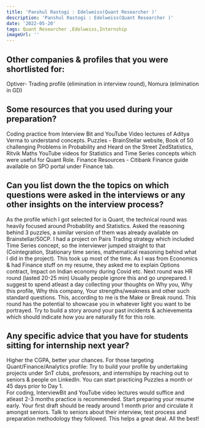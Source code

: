 ```yaml
---
title: 'Panshul Rastogi : Edelweiss(Quant Researcher )'
description: 'Panshul Rastogi : Edelweiss(Quant Researcher )'
date: '2022-05-20'
tags: Quant Researcher ,Edelweiss,Internship
imageUrl: ''
---
```


## Other companies & profiles that you were shortlisted for:
Optiver- Trading profile (elimination in interview round), Nomura (elimination in GD) 

## Some resources that you used during your preparation?
Coding practice from Interview Bit and YouTube Video lectures of Aditya Verma to understand concepts. 
Puzzles - BrainStellar website, Book of 50 challenging Problems in Probability and Heard on the Street 
ZedStatistics, Ritvik Maths YouTube videos for  Statistics and Time Series concepts which were useful for Quant Role. 
Finance Resources - Citibank Finance guide available on SPO portal under Finance tab. 

## Can you list down the the topics on which questions were asked in the interviews or any other insights on the interview process?
As the profile which I got selected for is Quant, the technical round was heavily focused around Probability and Statistics. Asked the reasoning behind 3 puzzles, a similar version of them was already available on Brainstellar/50CP. I had a project on Pairs Trading strategy which included Time Series concept, so the interviewer jumped straight to that (Cointegration, Stationary time series, mathematical reasoning behind what I did in the project). This took up most of the time. As I was from Economics & had Finance stuff on my resume, they asked me to explain Options contract, Impact on Indian economy during Covid etc.
Next round was HR round (lasted 20-25 min)
Usually people ignore this and go unprepared. I suggest to spend atleast a day collecting your thoughts on Why you, Why this profile, Why this company, Your strengths/weakness and other such standard questions. This, according to me is the Make or Break round. This round has the potential to showcase you in whatever light you want to be portrayed. Try to build a story around your past incidents & achievementa which should indicate how you are naturally fit for this role. 

## Any specific advice that you have for students sitting for internship next year?
Higher the CGPA, better your chances.
For those targeting Quant/Finance/Analytics profile: Try to build your profile by undertaking projects under SnT clubs, professors, and internships by reaching out to seniors & people on LinkedIn.
You can start practicing Puzzles a month or 45 days prior to Day 1.  
For coding, InterviewBit and YouTube video lectures would suffice and atleast 2-3 months practice is recommended. 
Start preparing your resume early. Your first draft should be ready around 1 month prior and circulate it amongst seniors. Talk to seniors about their interview, test process and preparation methodology they followed. This helps a great deal. 
All the best! 

